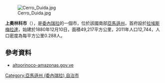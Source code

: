[[Image:Cerro_Duida.jpg|right]]

'''上奧林科市'''（{{lang-es|Municipio Alto Orinoco}}），是[[委內瑞拉|委內瑞拉]]的一個市，位於該國南部[[亞馬遜州_(委內瑞拉)|亞馬遜州]]，首府設於[[拉埃斯梅拉達_(委內瑞拉)|拉埃斯梅拉達]]，始建於1880年12月10日，面積49,217平方公里，2011年人口12,744，人口密度為每平方公里0.288人。

==參考資料==
*[https://web.archive.org/web/20080320055023/http://altoorinoco-amazonas.gov.ve/portal-alcaldias/ altoorinoco-amazonas.gov.ve] {{es icon}}

{{coord|3|10|26|N|65|32|48|W|type:adm2nd_source:itwiki|display=title}}

{{Venezuela-geo-stub}}
{{DEFAULTSORT:Alto Orinoco}}
[[Category:亞馬遜州_(委內瑞拉)_自治市|Category:亞馬遜州 (委內瑞拉) 自治市]]